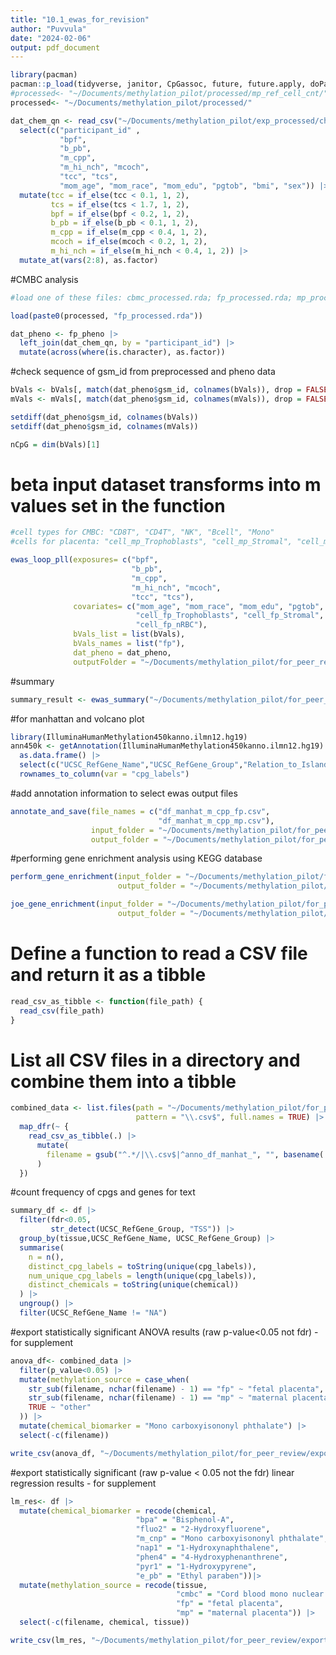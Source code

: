```yaml
---
title: "10.1_ewas_for_revision"
author: "Puvvula"
date: "2024-02-06"
output: pdf_document
---
```


```r
library(pacman)
pacman::p_load(tidyverse, janitor, CpGassoc, future, future.apply, doParallel)
#processed<- "~/Documents/methylation_pilot/processed/mp_ref_cell_cnt/"
processed<- "~/Documents/methylation_pilot/processed/"
```

```r
dat_chem_qn <- read_csv("~/Documents/methylation_pilot/exp_processed/chem_qn_fin.csv") |>
  select(c("participant_id" , 
           "bpf",
           "b_pb",
           "m_cpp", 
           "m_hi_nch", "mcoch",
           "tcc", "tcs",
           "mom_age", "mom_race", "mom_edu", "pgtob", "bmi", "sex")) |>
  mutate(tcc = if_else(tcc < 0.1, 1, 2),
         tcs = if_else(tcs < 1.7, 1, 2),
         bpf = if_else(bpf < 0.2, 1, 2),
         b_pb = if_else(b_pb < 0.1, 1, 2),
         m_cpp = if_else(m_cpp < 0.4, 1, 2),
         mcoch = if_else(mcoch < 0.2, 1, 2),
         m_hi_nch = if_else(m_hi_nch < 0.4, 1, 2)) |>
  mutate_at(vars(2:8), as.factor)
```


#CMBC analysis
```r
#load one of these files: cbmc_processed.rda; fp_processed.rda; mp_processed.rda

load(paste0(processed, "fp_processed.rda"))

dat_pheno <- fp_pheno |>
  left_join(dat_chem_qn, by = "participant_id") |>
  mutate(across(where(is.character), as.factor)) 
```

#check sequence of gsm_id from preprocessed and pheno data
```r
bVals <- bVals[, match(dat_pheno$gsm_id, colnames(bVals)), drop = FALSE]
mVals <- mVals[, match(dat_pheno$gsm_id, colnames(mVals)), drop = FALSE]

setdiff(dat_pheno$gsm_id, colnames(bVals))
setdiff(dat_pheno$gsm_id, colnames(mVals))

nCpG = dim(bVals)[1]
```

# beta input dataset transforms into m values set in the function
```r
#cell types for CMBC: "CD8T", "CD4T", "NK", "Bcell", "Mono"
#cells for placenta: "cell_mp_Trophoblasts", "cell_mp_Stromal", "cell_mp_Hofbauer", "cell_mp_Endothelial", "cell_mp_nRBC"

ewas_loop_pll(exposures= c("bpf",
                           "b_pb",
                           "m_cpp", 
                           "m_hi_nch", "mcoch",
                           "tcc", "tcs"), 
              covariates= c("mom_age", "mom_race", "mom_edu", "pgtob", "bmi", 
                            "cell_fp_Trophoblasts", "cell_fp_Stromal", "cell_fp_Hofbauer", "cell_fp_Endothelial",
                            "cell_fp_nRBC"),
              bVals_list = list(bVals),
              bVals_names = list("fp"),
              dat_pheno = dat_pheno,
              outputFolder = "~/Documents/methylation_pilot/for_peer_review")
```

#summary
```r
summary_result <- ewas_summary("~/Documents/methylation_pilot/for_peer_review")
```


#for manhattan and volcano plot
```r
library(IlluminaHumanMethylation450kanno.ilmn12.hg19)
ann450k <- getAnnotation(IlluminaHumanMethylation450kanno.ilmn12.hg19) |> 
  as.data.frame() |>
  select(c("UCSC_RefGene_Name","UCSC_RefGene_Group","Relation_to_Island","chr","pos")) |>
  rownames_to_column(var = "cpg_labels")
```


#add annotation information to select ewas output files
```r
annotate_and_save(file_names = c("df_manhat_m_cpp_fp.csv",
                                 "df_manhat_m_cpp_mp.csv"),
                  input_folder = "~/Documents/methylation_pilot/for_peer_review",
                  output_folder = "~/Documents/methylation_pilot/for_peer_review/res_annotated_cell_cnt")
```

#performing gene enrichment analysis using KEGG database
```r
perform_gene_enrichment(input_folder = "~/Documents/methylation_pilot/for_peer_review/res_annotated_cell_cnt",
                        output_folder = "~/Documents/methylation_pilot/for_peer_review/res_annotated_cell_cnt")

joe_gene_enrichment(input_folder = "~/Documents/methylation_pilot/for_peer_review/res_annotated_cell_cnt",
                        output_folder = "~/Documents/methylation_pilot/for_peer_review/res_annotated_cell_cnt/joe_enrichment")
```


#####################

# Define a function to read a CSV file and return it as a tibble
```r
read_csv_as_tibble <- function(file_path) {
  read_csv(file_path)
}
```

# List all CSV files in a directory and combine them into a tibble
```r
combined_data <- list.files(path = "~/Documents/methylation_pilot/for_peer_review/res_annotated_cell_cnt/annotated", 
                            pattern = "\\.csv$", full.names = TRUE) |>
  map_dfr(~ {
    read_csv_as_tibble(.) |>
      mutate(
        filename = gsub("^.*/|\\.csv$|^anno_df_manhat_", "", basename(.))
      )
  })
```

#count frequency of cpgs and genes for text
```r
summary_df <- df |>
  filter(fdr<0.05,
         str_detect(UCSC_RefGene_Group, "TSS")) |>
  group_by(tissue,UCSC_RefGene_Name, UCSC_RefGene_Group) |>
  summarise(
    n = n(),
    distinct_cpg_labels = toString(unique(cpg_labels)),
    num_unique_cpg_labels = length(unique(cpg_labels)),
    distinct_chemicals = toString(unique(chemical))
  ) |>
  ungroup() |>
  filter(UCSC_RefGene_Name != "NA")
```

#export statistically significant ANOVA results (raw p-value<0.05 not fdr) - for supplement
```r
anova_df<- combined_data |>
  filter(p_value<0.05) |>
  mutate(methylation_source = case_when(
    str_sub(filename, nchar(filename) - 1) == "fp" ~ "fetal placenta",
    str_sub(filename, nchar(filename) - 1) == "mp" ~ "maternal placenta",
    TRUE ~ "other"
  )) |>
  mutate(chemical_biomarker = "Mono carboxyisononyl phthalate") |>
  select(-c(filename))

write_csv(anova_df, "~/Documents/methylation_pilot/for_peer_review/export_ewas_results/anova.csv")
```

#export statistically significant (raw p-value < 0.05 not the fdr) linear regression results - for supplement
```r
lm_res<- df |>
  mutate(chemical_biomarker = recode(chemical,
                            "bpa" = "Bisphenol-A",
                            "fluo2" = "2-Hydroxyfluorene",
                            "m_cnp" = "Mono carboxyisononyl phthalate",
                            "nap1" = "1-Hydroxynaphthalene",
                            "phen4" = "4-Hydroxyphenanthrene",
                            "pyr1" = "1-Hydroxypyrene",
                            "e_pb" = "Ethyl paraben"))|>
  mutate(methylation_source = recode(tissue, 
                                     "cmbc" = "Cord blood mono nuclear cells",
                                     "fp" = "fetal placenta",
                                     "mp" = "maternal placenta")) |>
  select(-c(filename, chemical, tissue))

write_csv(lm_res, "~/Documents/methylation_pilot/for_peer_review/export_ewas_results/lm_res.csv")
```

